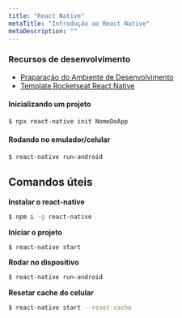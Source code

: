 ```yaml
---
title: "React Native"
metaTitle: "Introdução ao React Native"
metaDescription: ""
---
```


### Recursos de desenvolvimento

- [Praparação do Ambiente de Desenvolvimento](https://docs.rocketseat.dev/ambiente-react-native/introducao)
- [Template Rocketseat React Native](https://github.com/Rocketseat/react-native-template-rocketseat-basic)

#### Inicializando um projeto

```bash
$ npx react-native init NomeDoApp
```

#### Rodando no emulador/celular

```bash
$ react-native run-android
```

## Comandos úteis

**Instalar o react-native**

```bash
$ npm i -g react-native
```

**Iniciar o projeto**

```bash
$ react-native start
```

**Rodar no dispositivo**

```bash
$ react-native run-android
```

**Resetar cache do celular**

```bash
$ react-native start --reset-cache
```
